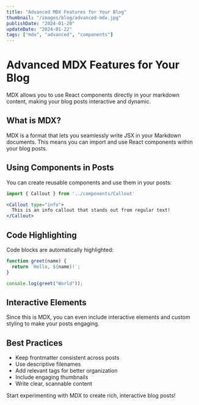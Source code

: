 ```yaml
---
title: "Advanced MDX Features for Your Blog"
thumbnail: "/images/blog/advanced-mdx.jpg"
publishDate: "2024-01-20"
updateDate: "2024-01-22"
tags: ["mdx", "advanced", "components"]
---
```


# Advanced MDX Features for Your Blog

MDX allows you to use React components directly in your markdown content, making your blog posts interactive and dynamic.

## What is MDX?

MDX is a format that lets you seamlessly write JSX in your Markdown documents. This means you can import and use React components within your blog posts.

## Using Components in Posts

You can create reusable components and use them in your posts:

```jsx
import { Callout } from '../components/Callout'

<Callout type="info">
  This is an info callout that stands out from regular text!
</Callout>
```

## Code Highlighting

Code blocks are automatically highlighted:

```javascript
function greet(name) {
  return `Hello, ${name}!`;
}

console.log(greet("World"));
```

## Interactive Elements

Since this is MDX, you can even include interactive elements and custom styling to make your posts engaging.

## Best Practices

- Keep frontmatter consistent across posts
- Use descriptive filenames
- Add relevant tags for better organization
- Include engaging thumbnails
- Write clear, scannable content

Start experimenting with MDX to create rich, interactive blog posts!
